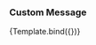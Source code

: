 
<Meta title="Ion/Feedback/Alert" component={AlertCustomBodyComponent} />


### Custom Message

<Canvas>
  <Story
    name="type: custom message"
    decorators={[
      moduleMetadata({
        imports: [CommonModule, IonAlertModule],
      }),
    ]}
  >
    {Template.bind({})}
  </Story>
</Canvas>
